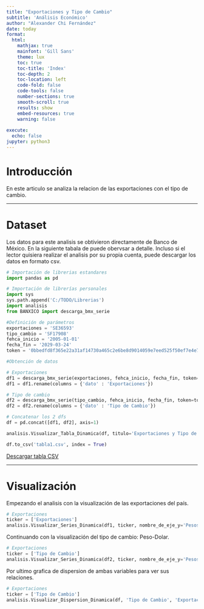 ```yaml
---
title: "Exportaciones y Tipo de Cambio"
subtitle: 'Análisis Económico'
author: "Alexander Chi Fernández"
date: today
format:
  html:
    mathjax: true 
    mainfont: 'Gill Sans'
    theme: lux         
    toc: true
    toc-title: 'Index'
    toc-depth: 2
    toc-location: left
    code-fold: false
    code-tools: false
    number-sections: true
    smooth-scroll: true
    results: show
    embed-resources: true
    warning: false
    
execute:
  echo: false
jupyter: python3
---
```


# Introducción

En este articulo se analiza la relacion de las exportaciones con el tipo de cambio.

---

# Dataset

Los datos para este analisis se obtivieron directamente de Banco de México. En la siguiente tabala de puede obervsar a detalle. Incluso si el lector quisiera realizar el analisis por su propia cuenta, puede descargar los datos en formato csv.
```python
# Importación de librerias estandares
import pandas as pd

# Importación de librerías personales
import sys
sys.path.append('C:/TODO/Librerias')
import analisis
from BANXICO import descarga_bmx_serie

#Definición de parámetros
exportaciones = 'SE36593'
tipo_cambio = 'SF17908'
fehca_inicio = '2005-01-01'
fecha_fin = '2029-03-24'
token = '0bbedfd8f365e22a31af14730a465c2e6be8d9014059e7eed525f50ef7e4e773'

#Obtención de datos

# Exportaciones
df1 = descarga_bmx_serie(exportaciones, fehca_inicio, fecha_fin, token=token)
df1 = df1.rename(columns = {'dato' : 'Exportaciones'})

# Tipo de cambio 
df2 = descarga_bmx_serie(tipo_cambio, fehca_inicio, fecha_fin, token=token)
df2 = df2.rename(columns = {'dato' : 'Tipo de Cambio'})

# Concatenar los 2 dfs
df = pd.concat([df1, df2], axis=1)

analisis.Visualizar_Tabla_Dinamica(df, titulo='Exportaciones y Tipo de Cambio de México (2005-2025) ')

df.to_csv('tabla1.csv', index = True)
```

<a href="datos.csv" download="datos.csv">Descargar tabla CSV</a>

---

# Visualización

Empezando el analisis con la visualización de las exportaciones del país.

```python
# Exportaciones
ticker = ['Exportaciones']
analisis.Visualizar_Series_Dinamica(df1, ticker, nombre_de_eje_y='Pesos Mexicanos', titulo='Exportaciones')
```

Continuando con la visualización del tipo de cambio: Peso-Dolar.

```python
# Exportaciones
ticker = ['Tipo de Cambio']
analisis.Visualizar_Series_Dinamica(df2, ticker, nombre_de_eje_y='Pesos', titulo='Tipo de Cambio: Peso-Dolar')
```

Por ultimo grafica de dispersion de ambas variables para ver sus relaciones.

```python
# Exportaciones
ticker = ['Tipo de Cambio']
analisis.Visualizar_Dispersion_Dinamica(df, 'Tipo de Cambio', 'Exportaciones', Regresion=None)
```
